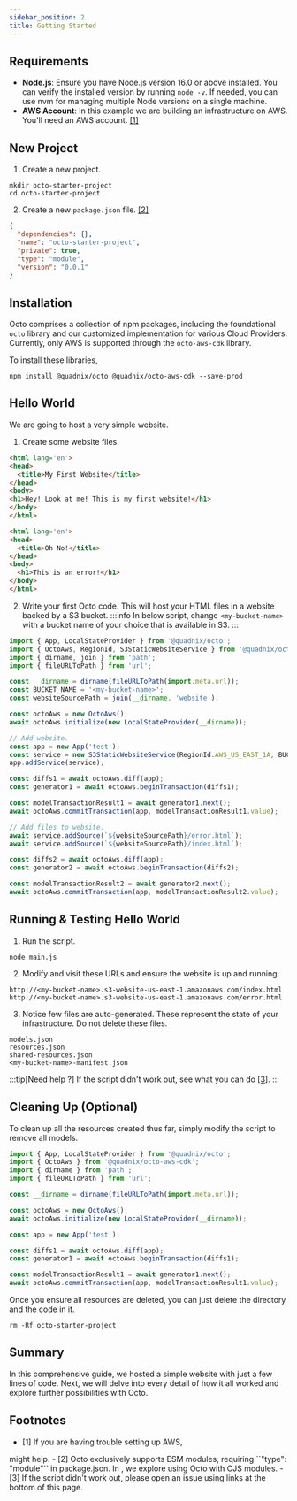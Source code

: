 ```yaml
---
sidebar_position: 2
title: Getting Started
---
```



## Requirements
* **Node.js**: Ensure you have Node.js version 16.0 or above installed.
You can verify the installed version by running `node -v`.
If needed, you can use nvm for managing multiple Node versions on a single machine.
* **AWS Account**: In this example we are building an infrastructure on AWS.
You'll need an AWS account. [[1]](#footnotes)

## New Project
1. Create a new project.
```console
mkdir octo-starter-project
cd octo-starter-project
```

2. Create a new `package.json` file. [[2]](#footnotes)
```json title="package.json"
{
  "dependencies": {},
  "name": "octo-starter-project",
  "private": true,
  "type": "module",
  "version": "0.0.1"
}
```

## Installation
Octo comprises a collection of npm packages,
including the foundational `octo` library and our customized implementation for various Cloud Providers.
Currently, only AWS is supported through the `octo-aws-cdk` library.

To install these libraries,
```console
npm install @quadnix/octo @quadnix/octo-aws-cdk --save-prod
```

## Hello World
We are going to host a very simple website.

1. Create some website files.
```html title="website/index.html"
<html lang='en'>
<head>
  <title>My First Website</title>
</head>
<body>
<h1>Hey! Look at me! This is my first website!</h1>
</body>
</html>
```
```html title="website/error.html"
<html lang='en'>
<head>
  <title>Oh No!</title>
</head>
<body>
  <h1>This is an error!</h1>
</body>
</html>
```

2. Write your first Octo code. This will host your HTML files in a website backed by a S3 bucket.
:::info
In below script, change `<my-bucket-name>` with a bucket name of your choice that is available in S3.
:::
```js title="main.js"
import { App, LocalStateProvider } from '@quadnix/octo';
import { OctoAws, RegionId, S3StaticWebsiteService } from '@quadnix/octo-aws-cdk';
import { dirname, join } from 'path';
import { fileURLToPath } from 'url';

const __dirname = dirname(fileURLToPath(import.meta.url));
const BUCKET_NAME = '<my-bucket-name>';
const websiteSourcePath = join(__dirname, 'website');

const octoAws = new OctoAws();
await octoAws.initialize(new LocalStateProvider(__dirname));

// Add website.
const app = new App('test');
const service = new S3StaticWebsiteService(RegionId.AWS_US_EAST_1A, BUCKET_NAME);
app.addService(service);

const diffs1 = await octoAws.diff(app);
const generator1 = await octoAws.beginTransaction(diffs1);

const modelTransactionResult1 = await generator1.next();
await octoAws.commitTransaction(app, modelTransactionResult1.value);

// Add files to website.
await service.addSource(`${websiteSourcePath}/error.html`);
await service.addSource(`${websiteSourcePath}/index.html`);

const diffs2 = await octoAws.diff(app);
const generator2 = await octoAws.beginTransaction(diffs2);

const modelTransactionResult2 = await generator2.next();
await octoAws.commitTransaction(app, modelTransactionResult2.value);
```

## Running & Testing Hello World
1. Run the script.
```console
node main.js
```

2. Modify and visit these URLs and ensure the website is up and running.
```
http://<my-bucket-name>.s3-website-us-east-1.amazonaws.com/index.html
http://<my-bucket-name>.s3-website-us-east-1.amazonaws.com/error.html
```

3. Notice few files are auto-generated. These represent the state of your infrastructure. Do not delete these files.
```
models.json
resources.json
shared-resources.json
<my-bucket-name>-manifest.json
```

:::tip[Need help ?]
If the script didn't work out, see what you can do [[3]](#footnotes).
:::

## Cleaning Up (Optional)
To clean up all the resources created thus far, simply modify the script to remove all models.
```js title="main.js"
import { App, LocalStateProvider } from '@quadnix/octo';
import { OctoAws } from '@quadnix/octo-aws-cdk';
import { dirname } from 'path';
import { fileURLToPath } from 'url';

const __dirname = dirname(fileURLToPath(import.meta.url));

const octoAws = new OctoAws();
await octoAws.initialize(new LocalStateProvider(__dirname));

const app = new App('test');

const diffs1 = await octoAws.diff(app);
const generator1 = await octoAws.beginTransaction(diffs1);

const modelTransactionResult1 = await generator1.next();
await octoAws.commitTransaction(app, modelTransactionResult1.value);
```

Once you ensure all resources are deleted, you can just delete the directory and the code in it.

```console
rm -Rf octo-starter-project
```

## Summary
In this comprehensive guide, we hosted a simple website with just a few lines of code.
Next, we will delve into every detail of how it all worked and explore further possibilities with Octo.

## Footnotes
- [1] If you are having trouble setting up AWS,
<Link display="this blog post" id="blog" path="/aws-local-setup" /> might help.
- [2] Octo exclusively supports ESM modules, requiring ``"type": "module"`` in package.json.
In <Link display="this blog post" id="blog" path="/octo-in-cjs" />, we explore using Octo with CJS modules.
- [3] If the script didn't work out, please open an issue using links at the bottom of this page.
